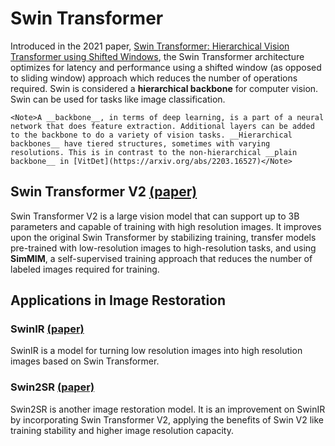 # Swin Transformer
Introduced in the 2021 paper, [Swin Transformer: Hierarchical Vision Transformer using Shifted Windows](https://arxiv.org/pdf/2103.14030.pdf), the Swin Transformer architecture optimizes for latency and performance using a shifted window (as opposed to sliding window) approach which reduces the number of operations required. Swin is considered a __hierarchical backbone__ for computer vision. Swin can be used for tasks like image classification.

    <Note>A __backbone__, in terms of deep learning, is a part of a neural network that does feature extraction. Additional layers can be added to the backbone to do a variety of vision tasks. __Hierarchical backbones__ have tiered structures, sometimes with varying resolutions. This is in contrast to the non-hierarchical __plain backbone__ in [VitDet](https://arxiv.org/abs/2203.16527)</Note>

## Swin Transformer V2 [(paper)](https://arxiv.org/abs/2111.09883)
Swin Transformer V2 is a large vision model that can support up to 3B parameters and capable of training with high resolution images. It improves upon the original Swin Transformer by stabilizing training, transfer models pre-trained with low-resolution images to high-resolution tasks, and using __SimMIM__, a self-supervised training approach that reduces the number of labeled images required for training.

## Applications in Image Restoration

### SwinIR [(paper)](https://arxiv.org/abs/2108.10257)
SwinIR is a model for turning low resolution images into high resolution images based on Swin Transformer.

### Swin2SR  [(paper)](https://arxiv.org/abs/2111.09883)
Swin2SR is another image restoration model. It is an improvement on SwinIR by incorporating Swin Transformer V2, applying the benefits of Swin V2 like training stability and higher image resolution capacity.
